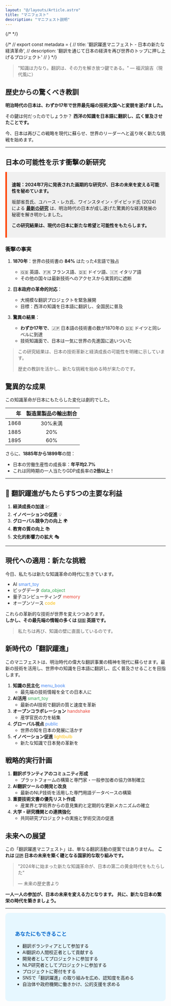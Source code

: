 ```yaml
---
layout: "@/layouts/Article.astro"
title: "マニフェスト"
description: "マニフェスト説明"
---
```



{/* <PageHeadline title={frontmatter.title} /> */}

{/* // export const metadata = {
//   title: '翻訳躍進マニフェスト - 日本の新たな経済革命',
//   description: '翻訳を通じて日本の経済を再び世界のトップに押し上げるプロジェクト'
// } */}

<Hero 
  title="翻訳躍進マニフェスト"
  subtitle="日本の新たな経済革命の幕開け"
/>

> "知識は力なり。翻訳は、その力を解き放つ鍵である。" — 福沢諭吉（現代風に）

## 歴史からの驚くべき教訓

**明治時代の日本は、わずか17年で世界最先端の技術大国へと変貌を遂げました。**

その鍵は何だったのでしょうか？ 
**西洋の知識を日本語に翻訳し、広く普及させたことです。**

今、日本は再びこの戦略を現代に蘇らせ、世界のリーダーへと返り咲く新たな挑戦を始めます。

---

## 日本の可能性を示す衝撃の新研究

<div style="background-color: #f0f0f0; padding: 15px; border-left: 5px solid #ff4500;">

**速報：2024年7月に発表された画期的な研究が、日本の未来を変える可能性を秘めています。**

坂部省吾氏、ユハース・レカ氏、ワインスタイン・デイビッド氏 (2024) による **[最新の研究](https://www.nber.org/system/files/working_papers/w32667/w32667.pdf)**
は、明治時代の日本が成し遂げた驚異的な経済発展の秘密を解き明かしました。

**この研究結果は、現代の日本に新たな希望と可能性をもたらします。**

</div>

### 衝撃の事実

1. **1870年**：世界の技術書の **84%** はたった4言語で独占
   - 🇬🇧 英語、🇫🇷 フランス語、🇩🇪 ドイツ語、🇮🇹 イタリア語
   - その他の国々は最新技術へのアクセスから実質的に遮断

2. **日本政府の革命的対応**：
   - 大規模な翻訳プロジェクトを緊急展開
   - 目標：西洋の知識を日本語に翻訳し、全国民に普及

3. **驚異の結果**：
   - **わずか17年で**、🇯🇵 日本語の技術書の数が1870年の 🇩🇪 ドイツと同レベルに到達
   - 技術知識面で、日本は一気に世界の先進国に追いついた

> この研究結果は、日本の技術革新と経済成長の可能性を明確に示しています。
> 
> 歴史の教訓を活かし、新たな挑戦を始める時が来たのです。

## 驚異的な成果

この知識革命が日本にもたらした変化は劇的でした。

| 年 | 製造業製品の輸出割合 |
|---:|:-------------------:|
| 1868 | 30%未満 |
| 1885 | 20% |
| 1895 | 60% |

さらに、**1885年から1899年**の間：
- 日本の労働生産性の成長率：**年平均2.7%**
- これは同時期の一人当たりGDP成長率の**2倍以上**！

---

## 🚀 翻訳躍進がもたらす5つの主要な利益

1. **経済成長の加速** 💹
2. **イノベーションの促進** 💡
3. **グローバル競争力の向上** 🌍
4. **教育の質の向上** 📚
5. **文化的影響力の拡大** 🎭

---

## 現代への適用：新たな挑戦

今日、私たちは新たな知識革命の時代に生きています。

- AI <span class="material-icons-sharp" style="color: #4285F4;">smart_toy</span> 
- ビッグデータ <span class="material-icons-sharp" style="color: #34A853;">data_object</span> 
- 量子コンピューティング <span class="material-icons-sharp" style="color: #EA4335;">memory</span> 
- オープンソース <span class="material-icons-sharp" style="color: #FBBC05;">code</span> 

これらの革新的な技術が世界を変えつつあります。<br/>
**しかし、その最先端の情報の多くは 🇺🇸 英語です。** 

> 私たちは再び、知識の壁に直面しているのです。

## 新時代の「翻訳躍進」

このマニフェストは、明治時代の偉大な翻訳事業の精神を現代に蘇らせます。最新の技術を活用し、世界中の知識を日本語に翻訳し、広く普及させることを目指します。

1. **知識の民主化** <span class="material-icons-sharp" style="color: #4285F4;">menu_book</span>
    - 最先端の技術情報を全ての日本人に
2. **AI活用** <span class="material-icons-sharp" style="color: #34A853;">smart_toy</span>
    - 最新のAI技術で翻訳の質と速度を革新
3. **オープンコラボレーション** <span class="material-icons-sharp" style="color: #EA4335;">handshake</span>
    - 産学官民の力を結集
4. **グローバル視点** <span class="material-icons-sharp" style="color: #4285F4;">public</span>
    - 世界の知を日本の発展に活かす
5. **イノベーション促進** <span class="material-icons-sharp" style="color: #FBBC05;">lightbulb</span>
    - 新たな知識で日本発の革新を

## 戦略的実行計画

1. **翻訳ボランティアのコミュニティ形成**
   - プラットフォームの構築と専門家・一般参加者の協力体制確立
2. **AI翻訳ツールの開発と改良**
   - 最新のNLP技術を活用した専門用語データベースの構築
3. **重要技術文書の優先リスト作成**
   - 産業界と学術界からの意見集約と定期的な更新メカニズムの確立
4. **大学・研究機関との連携強化**
   - 共同研究プロジェクトの実施と学術交流の促進

## 未来への展望

この「翻訳躍進マニフェスト」は、単なる翻訳活動の提案ではありません。
**これは 🇯🇵 日本の未来を築く礎となる国家的な取り組みです。** 

> "2024年に始まった新たな知識革命が、日本の第二の黄金時代をもたらした"
> 
> — 未来の歴史書より

**一人一人の参加が、日本の未来を変える力となります。**
**共に、新たな日本の繁栄の時代を築きましょう。**

---

<div style="background-color: #e6f7ff; padding: 30px; border-radius: 10px; margin-top: 0px;">
  <h3 style="color: #0066cc;">あなたにもできること</h3>
  <ul>
    <li>翻訳ボランティアとして参加する</li>
    <li>AI翻訳の人間校正者として貢献する</li>
    <li>開発者としてプロジェクトに参加する</li>
    <li>NLP研究者としてプロジェクトに参加する</li>
    <li>プロジェクトに寄付をする</li>
    <li>SNSで「翻訳躍進」の取り組みを広め、認知度を高める</li>
    <li>自治体や政府機関に働きかけ、公的支援を求める</li>
  </ul>
</div>


<CallToAction 
  text="翻訳躍進プロジェクトに参加する"
  url="/join"
/>

<TwitterShareButton
  text="日本の未来を変える「翻訳躍進マニフェスト」に参加しよう！ #翻訳躍進 #日本の未来"
  url="https://honyaku-yakushin.jp"
/>
